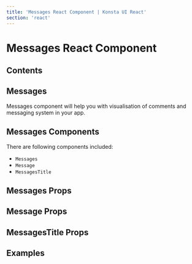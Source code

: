 ```yaml
---
title: 'Messages React Component | Konsta UI React'
section: 'react'
---
```



# Messages React Component

## Contents

## Messages

Messages component will help you with visualisation of comments and messaging system in your app.

## Messages Components

There are following components included:

- `Messages`
- `Message`
- `MessagesTitle`

## Messages Props

<MessagesProps />

## Message Props

<MessageProps />

## MessagesTitle Props

<MessagesTitleProps />

## Examples

<MessagesExample />
